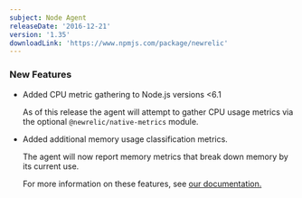 ```yaml
---
subject: Node Agent
releaseDate: '2016-12-21'
version: '1.35'
downloadLink: 'https://www.npmjs.com/package/newrelic'
---
```


### New Features

* Added CPU metric gathering to Node.js versions &lt;6.1

  As of this release the agent will attempt to gather CPU usage metrics via the optional `@newrelic/native-metrics` module.
* Added additional memory usage classification metrics.

  The agent will now report memory metrics that break down memory by its current use.

  For more information on these features, see [our documentation.](https://docs.newrelic.com/docs/agents/nodejs-agent/supported-features/node-vm-measurements)

